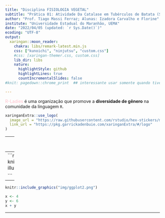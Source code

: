 ```yaml
---
title: "Disciplina FISIOLOGIA VEGETAL"
subtitle: "Prática 01: Atividade Da Catalase em Tubérculos de Batata (Solanum tuberosum)"
author: "Prof. Tiago Massi Ferraz; Alunas: Izadora Carvalho e Florine"
institute: "Universidade Estadual do Maranhão, UEMA"
date: "2022/04/05 (updated: `r Sys.Date()`)"
ecoding: "UTF-8"
output:
  xaringan::moon_reader:
    chakra: libs/remark-latest.min.js
    css: ["kunoichi", "ninjutsu", "custom.css"]
    #css: [xaringan-themer.css, custom.css]
    lib_dir: libs
    nature:
      highlightStyle: github
      highlightLines: true
      countIncrementalSlides: false
#knit: pagedown::chrome_print  ## interessante usar somente quando tiver finalizado a apresentacao

---
```


<span style="color:pink"> R-Ladies </span> é uma organização que promove a **diversidade de gênero** na comunidade da linguagem `R`.

```r
xaringanExtra::use_logo(
  image_url = "https://raw.githubusercontent.com/rstudio/hex-stickers/master/PNG/xaringan.png",
  link_url = "https://pkg.garrickadenbuie.com/xaringanExtra/#/logo"
)
```


---
Obs: atalho para Chunks de código: ctrl + Alt + i
```r
knitr::kable(mtcars)

```

---
```r
knitr::include_graphics("https://github.com/allisonhorst/stats-illustrations/raw/master/other-stats-artwork/acf_1.jpg")

```

---

```r
knitr::include_graphics("img/ggplot2.png")
```

```r

x <- 4
y <- 6
x + y
```

---